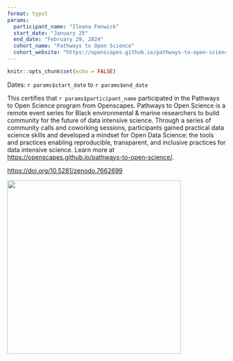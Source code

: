 ```yaml
---
format: typst
params:
  participant_name: "Ileana Fenwick"
  start_date: "January 25"
  end_date: "February 29, 2024"
  cohort_name: "Pathways to Open Science"
  cohort_website: "https://openscapes.github.io/pathways-to-open-science/"
---
```


<!-- 
Note: cohort_name and cohort_website are not currently used in the 
certificate, but are included for compatibility with the `create_certificate()`
funtion 
-->

```r
knitr::opts_chunk$set(echo = FALSE)
```

```{=typst}
#set page(numbering: none)
```

```{=typst}
#align(center, text(17pt)[
  *Openscapes Pathways to Open Science Program \ 
  Certificate of Completion*
])
```

Dates: `r params$start_date` to `r params$end_date`

This certifies that `r params$participant_name` participated in the Pathways to Open Science program from Openscapes. Pathways to Open Science is a remote event series for Black environmental & marine researchers to build community for the future of data intensive science. Through a series of community calls and coworking sessions, participants gained practical data science skills and developed a mindset for Open Data Science: the tools and practices enabling reproducible, transparent, and inclusive practices for data intensive science. Learn more at <https://openscapes.github.io/pathways-to-open-science/>.

<https://doi.org/10.5281/zenodo.7662699>

![](logos-openscapes-bweems-bims.png){width=400 fig-align="center"}
